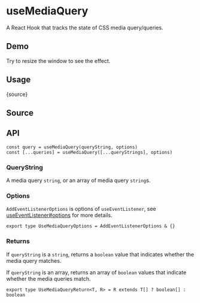 # useMediaQuery


<HooksType category="Browser" lowLevel />

A React Hook that tracks the state of CSS media query/queries.

## Demo

Try to resize the window to see the effect.


<App />

## Usage


<RawCode>{source}</RawCode>

## Source


<Source />

## API

```tsx
const query = useMediaQuery(queryString, options)
const [...queries] = useMediaQuery([...queryStrings], options)
```

### QueryString

A media query `string`, or an array of media query `string`s.

### Options

`AddEventListenerOptions` is options of `useEventListener`, see [useEventListener#options](/reference/use-event-listener/#options) for more details.

```tsx
export type UseMediaQueryOptions = AddEventListenerOptions & {}
```

### Returns

If `queryString` is a `string`, returns a `boolean` value that indicates whether the media query matches.

If `queryString` is an array, returns an array of `boolean` values that indicate whether the media queries match.

```tsx
export type UseMediaQueryReturn<T, R> = R extends T[] ? boolean[] : boolean
```
